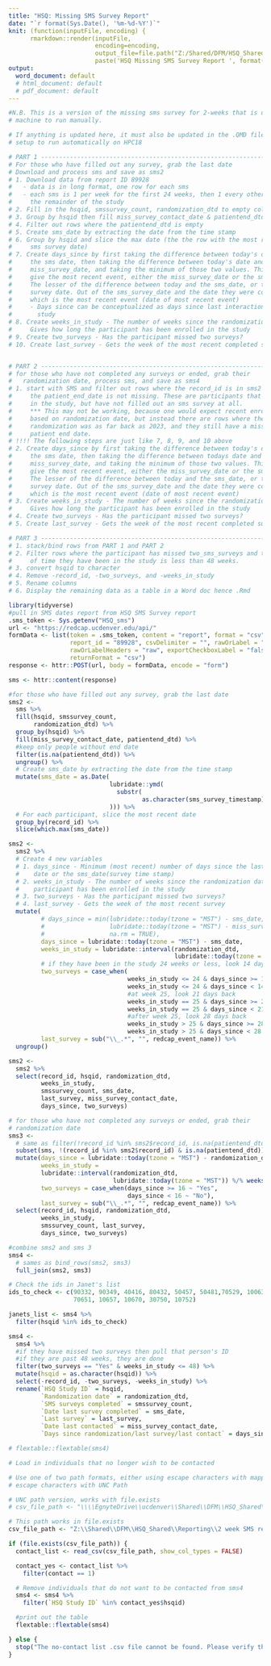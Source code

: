 ```yaml
---
title: "HSQ: Missing SMS Survey Report"
date: "`r format(Sys.Date(), '%m-%d-%Y')`"
knit: (function(inputFile, encoding) { 
      rmarkdown::render(inputFile,
                        encoding=encoding, 
                        output_file=file.path("Z:/Shared/DFM/HSQ_Shared/Reporting/2 week SMS report", 
                        paste('HSQ Missing SMS Survey Report ', format(Sys.Date(), "%Y%m%d"),".docx", sep = "")))})
output:
  word_document: default
  # html_document: default
  # pdf_document: default
---
```


```r
#N.B. This is a version of the missing sms survey for 2-weeks that is on Janet's
# machine to run manually.

# If anything is updated here, it must also be updated in the .QMD file that is
# setup to run automatically on HPC18
```


```r
# PART 1 -----------------------------------------------------------------------
# For those who have filled out any survey, grab the last date
# Download and process sms and save as sms2
# 1. Download data from report ID 89928
#   - data is in long format, one row for each sms
#   - each sms is 1 per week for the first 24 weeks, then 1 every other week for
#     the remainder of the study
# 2. Fill in the hsqid, smssurvey_count, randomization_dtd to empty cols
# 3. Group by hsqid then fill miss_survey_contact_date & patientend_dtd
# 4. Filter out rows where the patientend_dtd is empty
# 5. Create sms_date by extracting the date from the time stamp
# 6. Group by hsqid and slice the max date (the the row with the most recent
#     sms survey date)
# 7. Create days_since by first taking the difference between today's date and
#     the sms date, then taking the difference between today's date and the
#     miss_survey_date, and taking the minimum of those two values. This will
#     give the most recent event, either the miss_survey_date or the sms_date.
#     The lesser of the difference between today and the sms_date, or the miss_
#     survey date. Out of the sms_survey_date and the date they were contacted,
#     which is the most recent event (date of most recent event)
#     - Days since can be conceptualized as days since last interaction with the
#       study
# 8. Create weeks_in_study - The number of weeks since the randomization date
#     Gives how long the participant has been enrolled in the study
# 9. Create two_surveys - Has the participant missed two surveys?
# 10. Create last_survey - Gets the week of the most recent completed survey


# PART 2 -----------------------------------------------------------------------
# for those who have not completed any surveys or ended, grab their
#   randomization date, process sms, and save as sms4
# 1. start with SMS and filter out rows where the record_id is in sms2 and where
#     the patient_end_date is not missing. These are participants that are still
#     in the study, but have not filled out an sms survey at all.
#     *** This may not be working, because one would expect recent enrollments
#     based on randomization date, but instead there are rows where the
#     randomization was as far back as 2023, and they still have a missing,
#     patient end date.
# !!!! The following steps are just like 7, 8, 9, and 10 above
# 2. Create days_since by first taking the difference between today's date and
#     the sms date, then taking the difference between todays date and the
#     miss_survey_date, and taking the minimum of those two values. This will
#     give the most recent event, either the miss_survey_date or the sms_date.
#     The lesser of the difference between today and the sms_date, or the miss_
#     survey date. Out of the sms_survey_date and the date they were contacted,
#     which is the most recent event (date of most recent event)
# 3. Create weeks_in_study - The number of weeks since the randomization date
#     Gives how long the participant has been enrolled in the study
# 4. Create two_surveys - Has the participant missed two surveys?
# 5. Create last_survey - Gets the week of the most recent completed survey

# PART 3 -----------------------------------------------------------------------
# 1. stack/bind rows from PART 1 and PART 2
# 2. Filter rows where the participant has missed two_sms_surveys and the amount
#     of time they have been in the study is less than 48 weeks.
# 3. convert hsqid to character
# 4. Remove -record_id, -two_surveys, and -weeks_in_study
# 5. Rename columns
# 6. Display the remaining data as a table in a Word doc hence .Rmd

```


```r
library(tidyverse)
#pull in SMS dates report from HSQ SMS Survey report
.sms_token <- Sys.getenv("HSQ_sms")
url <- "https://redcap.ucdenver.edu/api/"
formData <- list(token = .sms_token, content = "report", format = "csv",
                 report_id = "89928", csvDelimiter = "", rawOrLabel = "raw",
                 rawOrLabelHeaders = "raw", exportCheckboxLabel = "false",
                 returnFormat = "csv")
response <- httr::POST(url, body = formData, encode = "form")

sms <- httr::content(response)
```

```r
#for those who have filled out any survey, grab the last date
sms2 <-
  sms %>%
  fill(hsqid, smssurvey_count,
       randomization_dtd) %>%
  group_by(hsqid) %>%
  fill(miss_survey_contact_date, patientend_dtd) %>%
  #keep only people without end date
  filter(is.na(patientend_dtd)) %>%
  ungroup() %>%
  # Create sms_date by extracting the date from the time stamp
  mutate(sms_date = as.Date(
                            lubridate::ymd(
                              substr(
                                     as.character(sms_survey_timestamp), 1, 10)
                            ))) %>%
  # For each participant, slice the most recent date
  group_by(record_id) %>%
  slice(which.max(sms_date))
```


```r
sms2 <-
  sms2 %>%
  # Create 4 new variables
  # 1. days_since - Minimum (most recent) number of days since the last contact
  #    date or the sms_date(survey time stamp)
  # 2. weeks_in_study - The number of weeks since the randomization date the
  #    participant has been enrolled in the study
  # 3. two_surveys - Has the participant missed two surveys?
  # 4. last_survey - Gets the week of the most recent survey
  mutate(
         # days_since = min(lubridate::today(tzone = "MST") - sms_date,
         #                  lubridate::today(tzone = "MST") - miss_survey_contact_date,
         #                  na.rm = TRUE),
         days_since = lubridate::today(tzone = "MST") - sms_date,
         weeks_in_study = lubridate::interval(randomization_dtd,
                                              lubridate::today(tzone = "MST")) %/% weeks(1),
         # if they have been in the study 24 weeks or less, look 14 days back
         two_surveys = case_when(
                                 weeks_in_study <= 24 & days_since >= 14 ~ "Yes",
                                 weeks_in_study <= 24 & days_since < 14 ~ "No",
                                 #at week 25, look 21 days back
                                 weeks_in_study == 25 & days_since >= 21 ~ "Yes",
                                 weeks_in_study == 25 & days_since < 21 ~ "No",
                                 #after week 25, look 28 days back
                                 weeks_in_study > 25 & days_since >= 28 ~ "Yes",
                                 weeks_in_study > 25 & days_since < 28 ~ "No"),
         last_survey = sub("\\_.*", "", redcap_event_name)) %>%
  ungroup()
```


```r
sms2 <-
  sms2 %>%
  select(record_id, hsqid, randomization_dtd,
         weeks_in_study,
         smssurvey_count, sms_date,
         last_survey, miss_survey_contact_date,
         days_since, two_surveys)
```


```r
# for those who have not completed any surveys or ended, grab their
# randomization date
sms3 <-
  # same as filter(!record_id %in% sms2$record_id, is.na(patientend_dtd)) %>%
  subset(sms, !(record_id %in% sms2$record_id) & is.na(patientend_dtd)) %>%
  mutate(days_since = lubridate::today(tzone = "MST") - randomization_dtd,
         weeks_in_study =
         lubridate::interval(randomization_dtd,
                             lubridate::today(tzone = "MST")) %/% weeks(1),
         two_surveys = case_when(days_since >= 16 ~ "Yes",
                                 days_since < 16 ~ "No"),
         last_survey = sub("\\_.*", "", redcap_event_name)) %>%
  select(record_id, hsqid, randomization_dtd,
         weeks_in_study,
         smssurvey_count, last_survey,
         days_since, two_surveys)
```


```r
#combine sms2 and sms 3
sms4 <-
  # sames as bind_rows(sms2, sms3)
  full_join(sms2, sms3)
```

```r
# Check the ids in Janet's list
ids_to_check <- c(90332, 90349, 40416, 80432, 50457, 50481,70529, 100631,
                  70651, 10657, 10670, 30750, 10752)

janets_list <- sms4 %>% 
  filter(hsqid %in% ids_to_check)
```


```r
sms4 <-
  sms4 %>%
  #if they have missed two surveys then pull that person's ID
  #if they are past 48 weeks, they are done
  filter(two_surveys == "Yes" & weeks_in_study <= 48) %>%
  mutate(hsqid = as.character(hsqid)) %>%
  select(-record_id, -two_surveys, -weeks_in_study) %>%
  rename(`HSQ Study ID` = hsqid,
         `Randomization date` = randomization_dtd,
         `SMS surveys completed` = smssurvey_count,
         `Date last survey completed` = sms_date,
         `Last survey` = last_survey,
         `Date last contacted` = miss_survey_contact_date,
         `Days since randomization/last survey/last contact` = days_since)
```

```r
# flextable::flextable(sms4)
```

```r
# Load in individuals that no longer wish to be contacted

# Use one of two path formats, either using escape characters with mapped letter drive or
# escape characters with UNC Path

# UNC path version, works with file.exists
# csv_file_path <- "\\\\EgnyteDrive\\ucdenver\\Shared\\DFM\\HSQ_Shared\\Reporting\\2 week SMS report\\SMS_reminder_call_contact_list.csv"

# This path works in file.exists
csv_file_path <- "Z:\\Shared\\DFM\\HSQ_Shared\\Reporting\\2 week SMS report\\SMS_reminder_call_contact_list.csv"

if (file.exists(csv_file_path)) {
  contact_list <- read_csv(csv_file_path, show_col_types = FALSE)

  contact_yes <- contact_list %>%
    filter(contact == 1)

  # Remove individuals that do not want to be contacted from sms4
  sms4 <- sms4 %>%
    filter(`HSQ Study ID` %in% contact_yes$hsqid)

  #print out the table
  flextable::flextable(sms4)

} else {
  stop("The no-contact list .csv file cannot be found. Please verify the file is in the .qmd file directory.")
}
```

```r
```
